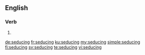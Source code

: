 ==English==

===Verb===
{{head|en|present participle}}

# {{present participle of|seduce|lang=en}}

[[de:seducing]]
[[fr:seducing]]
[[ku:seducing]]
[[my:seducing]]
[[simple:seducing]]
[[fi:seducing]]
[[sv:seducing]]
[[te:seducing]]
[[vi:seducing]]